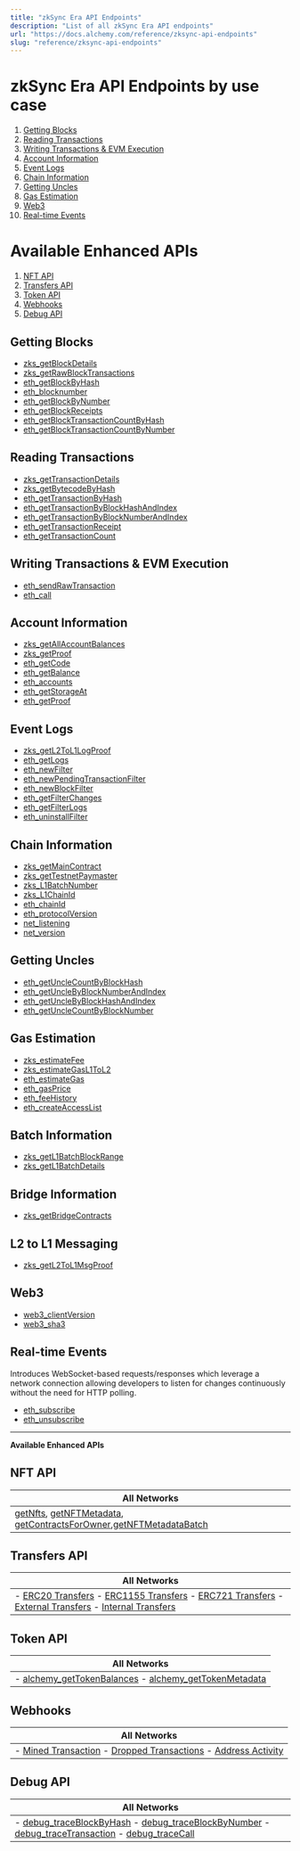 ```yaml
---
title: "zkSync Era API Endpoints"
description: "List of all zkSync Era API endpoints"
url: "https://docs.alchemy.com/reference/zksync-api-endpoints"
slug: "reference/zksync-api-endpoints"
---
```


# zkSync Era API Endpoints by use case

1. [Getting Blocks](#getting-blocks)
2. [Reading Transactions](#reading-transactions)
3. [Writing Transactions & EVM Execution](#writing-transactions--evm-execution)
4. [Account Information](#account-information)
5. [Event Logs](#event-logs)
6. [Chain Information](#chain-information)
7. [Getting Uncles](#getting-uncles)
8. [Gas Estimation](#gas-estimation)
9. [Web3](#web3)
10. [Real-time Events](#real-time-events)

# Available Enhanced APIs

1. [NFT API](#nft-api)
2. [Transfers API](#transfers-api)
3. [Token API](#token-api)
4. [Webhooks](#webhooks)
5. [Debug API](#debug-api)

## Getting Blocks

* [zks\_getBlockDetails](/reference/zks-getblockdetails-zksync)
* [zks\_getRawBlockTransactions](/reference/zks-getrawblocktransactions-zksync)
* [eth\_getBlockByHash](/reference/eth-getblockbyhash-zksync)
* [eth\_blocknumber](/reference/eth-blocknumber-zksync)
* [eth\_getBlockByNumber](/reference/eth-getblockbynumber-zksync)
* [eth\_getBlockReceipts](/reference/eth-getblockreceipts-zksync)
* [eth\_getBlockTransactionCountByHash](/reference/eth-getblocktransactioncountbyhash-zksync)
* [eth\_getBlockTransactionCountByNumber](/reference/eth-getblocktransactioncountbynumber-zksync)

## Reading Transactions

* [zks\_getTransactionDetails](/reference/zks-gettransactiondetails-zksync)
* [zks\_getBytecodeByHash](/reference/zks-getbytecodebyhash-zksync)
* [eth\_getTransactionByHash](/reference/eth-gettransactionbyhash-zksync)
* [eth\_getTransactionByBlockHashAndIndex](/reference/eth-gettransactionbyblockhashandindex-zksync)
* [eth\_getTransactionByBlockNumberAndIndex](/reference/eth-gettransactionbyblocknumberandindex-zksync)
* [eth\_getTransactionReceipt](/reference/eth-gettransactionreceipt-zksync)
* [eth\_getTransactionCount](/reference/eth-gettransactioncount-zksync)

## Writing Transactions & EVM Execution

* [eth\_sendRawTransaction](/reference/eth-sendrawtransaction-zksync)
* [eth\_call](/reference/eth-call-zksync)

## Account Information

* [zks\_getAllAccountBalances](/reference/zks-getallaccountbalances-zksync)
* [zks\_getProof](/reference/zks-getproof-zksync)
* [eth\_getCode](/reference/eth-getcode-zksync)
* [eth\_getBalance](/reference/eth-getbalance-zksync)
* [eth\_accounts](/reference/eth-accounts-zksync)
* [eth\_getStorageAt](/reference/eth-getstorageat-zksync)
* [eth\_getProof](/reference/eth-getproof-zksync)

## Event Logs

* [zks\_getL2ToL1LogProof](/reference/zks-getl2tol1logproof-zksync)
* [eth\_getLogs](/reference/eth-getlogs-zksync)
* [eth\_newFilter](/reference/eth-newfilter-zksync)
* [eth\_newPendingTransactionFilter](/reference/eth-newpendingtransactionfilter-zksync)
* [eth\_newBlockFilter](/reference/eth-newblockfilter-zksync)
* [eth\_getFilterChanges](/reference/eth-getfilterchanges-zksync)
* [eth\_getFilterLogs](/reference/eth-getfilterlogs-zksync)
* [eth\_uninstallFilter](/reference/eth-uninstallfilter-zksync)

## Chain Information

* [zks\_getMainContract](/reference/zks-getmaincontract-zksync)
* [zks\_getTestnetPaymaster](/reference/zks-gettestnetpaymaster-zksync)
* [zks\_L1BatchNumber](/reference/zks-l1batchnumber-zksync)
* [zks\_L1ChainId](/reference/zks-l1chainid-zksync)
* [eth\_chainId](/reference/eth-chainid-zksync)
* [eth\_protocolVersion](/reference/eth-protocolversion-zksync)
* [net\_listening](/reference/net-listening-zksync)
* [net\_version](/reference/net-version-zksync)

## Getting Uncles

* [eth\_getUncleCountByBlockHash](/reference/eth-getunclecountbyblockhash-zksync)
* [eth\_getUncleByBlockNumberAndIndex](/reference/eth-getunclebyblocknumberandindex-zksync)
* [eth\_getUncleByBlockHashAndIndex](/reference/eth-getunclebyblockhashandindex-zksync)
* [eth\_getUncleCountByBlockNumber](/reference/eth-getunclecountbyblocknumber-zksync)

## Gas Estimation

* [zks\_estimateFee](/reference/zks-estimatefee-zksync)
* [zks\_estimateGasL1ToL2](/reference/zks-estimategasl1tol2-zksync)
* [eth\_estimateGas](/reference/eth-estimategas-zksync)
* [eth\_gasPrice](/reference/eth-gasprice-zksync)
* [eth\_feeHistory](/reference/eth-feehistory-zksync)
* [eth\_createAccessList](/reference/eth-createaccesslist-zksync)

## Batch Information

* [zks\_getL1BatchBlockRange](/reference/zks-getl1batchblockrange-zksync)
* [zks\_getL1BatchDetails](/reference/zks-getl1batchdetails-zksync)

## Bridge Information

* [zks\_getBridgeContracts](/reference/zks-getbridgecontracts-zksync)

## L2 to L1 Messaging

* [zks\_getL2ToL1MsgProof](/reference/zks-getl2tol1msgproof-zksync)

## Web3

* [web3\_clientVersion](/reference/web3-clientversion-zksync)
* [web3\_sha3](/reference/web3-sha3-zksync)

## Real-time Events

Introduces WebSocket-based requests/responses which leverage a network connection allowing developers to listen for changes continuously without the need for HTTP polling.

* [eth\_subscribe](/reference/eth-subscribe)
* [eth\_unsubscribe](/reference/eth-unsubscribe)

***

**Available Enhanced APIs**

## NFT API

| All Networks                                                                                                                                                                              |
| ----------------------------------------------------------------------------------------------------------------------------------------------------------------------------------------- |
| [getNfts](/reference/getnfts), [getNFTMetadata](/reference/getnftmetadata), [getContractsForOwner](/reference/getcontractsforowner),[getNFTMetadataBatch](/reference/getnftmetadatabatch) |

## Transfers API

| All Networks                                                                                                                                                                                                                                                                                                                                                                                                     |
| ---------------------------------------------------------------------------------------------------------------------------------------------------------------------------------------------------------------------------------------------------------------------------------------------------------------------------------------------------------------------------------------------------------------- |
| - [ERC20 Transfers](/reference/transfers-api-quickstart#2-erc20-transfers) - [ERC1155 Transfers](/reference/transfers-api-quickstart#4-erc1155-transfers) - [ERC721 Transfers](/reference/transfers-api-quickstart#3-erc721-transfers) - [External Transfers](/reference/transfers-api-quickstart#1-external-eth-transfers) - [Internal Transfers](/reference/transfers-api-quickstart#5-internal-eth-transfers) |

## Token API

| All Networks                                                                                                                          |
| ------------------------------------------------------------------------------------------------------------------------------------- |
| - [alchemy\_getTokenBalances](/reference/alchemy-gettokenbalances) - [alchemy\_getTokenMetadata](/reference/alchemy-gettokenmetadata) |

## Webhooks

| All Networks                                                                                                                                                                           |
| -------------------------------------------------------------------------------------------------------------------------------------------------------------------------------------- |
| - [Mined Transaction](/reference/mined-transaction-webhook) - [Dropped Transactions](/reference/dropped-transaction-webhook) - [Address Activity](/reference/address-activity-webhook) |

## Debug API

| All Networks                                                                                                                                                                                                                                      |
| ------------------------------------------------------------------------------------------------------------------------------------------------------------------------------------------------------------------------------------------------- |
| - [debug\_traceBlockByHash](/reference/debug-traceblockbyhash) - [debug\_traceBlockByNumber](/reference/debug-traceblockbynumber) - [debug\_traceTransaction](/reference/debug-tracetransaction) - [debug\_traceCall](/reference/debug-tracecall) |
